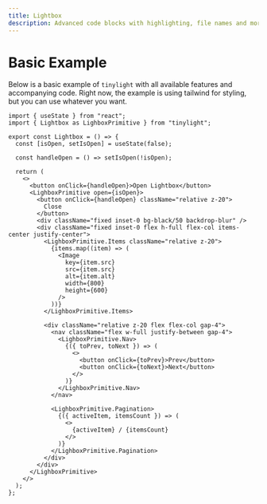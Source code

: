 ```yaml
---
title: Lightbox
description: Advanced code blocks with highlighting, file names and more.
---
```


# Basic Example

Below is a basic example of `tinylight` with all available features and accompanying code. Right now, the example is using tailwind for styling, but you can use whatever you want.

```tsx title="Lightbox.tsx"
import { useState } from "react";
import { Lightbox as LighboxPrimitive } from "tinylight";

export const Lightbox = () => {
  const [isOpen, setIsOpen] = useState(false);

  const handleOpen = () => setIsOpen(!isOpen);

  return (
    <>
      <button onClick={handleOpen}>Open Lightbox</button>
      <LighboxPrimitive open={isOpen}>
        <button onClick={handleOpen} className="relative z-20">
          Close
        </button>
        <div className="fixed inset-0 bg-black/50 backdrop-blur" />
        <div className="fixed inset-0 flex h-full flex-col items-center justify-center">
          <LighboxPrimitive.Items className="relative z-20">
            {items.map((item) => (
              <Image
                key={item.src}
                src={item.src}
                alt={item.alt}
                width={800}
                height={600}
              />
            ))}
          </LighboxPrimitive.Items>

          <div className="relative z-20 flex flex-col gap-4">
            <nav className="flex w-full justify-between gap-4">
              <LighboxPrimitive.Nav>
                {({ toPrev, toNext }) => (
                  <>
                    <button onClick={toPrev}>Prev</button>
                    <button onClick={toNext}>Next</button>
                  </>
                )}
              </LighboxPrimitive.Nav>
            </nav>

            <LighboxPrimitive.Pagination>
              {({ activeItem, itemsCount }) => (
                <>
                  {activeItem} / {itemsCount}
                </>
              )}
            </LighboxPrimitive.Pagination>
          </div>
        </div>
      </LighboxPrimitive>
    </>
  );
};
```
